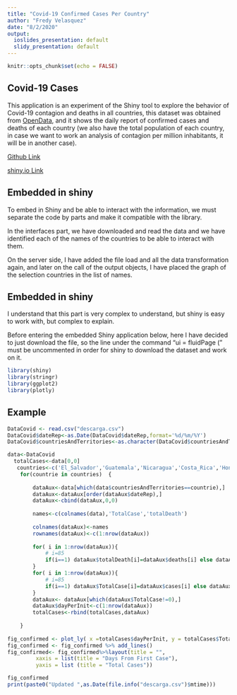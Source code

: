 ```yaml
---
title: "Covid-19 Confirmed Cases Per Country"
author: "Fredy Velasquez"
date: "8/2/2020"
output:
  ioslides_presentation: default
  slidy_presentation: default
---
```


```r
knitr::opts_chunk$set(echo = FALSE)
```

## Covid-19 Cases

This application is an experiment of the Shiny tool to explore the behavior of Covid-19 contagion and deaths in all countries, this dataset was obtained from [OpenData](https://opendata.ecdc.europa.eu/covid19/casedistribution/csv), and it shows the daily report of confirmed cases and deaths of each country (we also have the total population of each country, in case we want to work an analysis of contagion per million inhabitants, it will be in another case).

[Github Link](https://github.com/fredyvel/DevelopingDataProducts/tree/master/CovidExploration) 

[shiny.io Link](https://fredyv.shinyapps.io/covidexploration/) 

## Embedded in shiny

To embed in Shiny and be able to interact with the information, we must separate the code by parts and make it compatible with the library.

In the interfaces part, we have downloaded and read the data and we have identified each of the names of the countries to be able to interact with them.

On the server side, I have added the file load and all the data transformation again, and later on the call of the output objects, I have placed the graph of the selection countries in the list of names.

## Embedded in shiny

I understand that this part is very complex to understand, but shiny is easy to work with, but complex to explain.

Before entering the embedded Shiny application below, here I have decided to just download the file, so the line under the command "ui = fluidPage (" must be uncommented in order for shiny to download the dataset and work on it. 



```r
library(shiny)
library(stringr)
library(ggplot2)
library(plotly)
```


## Example

```R

DataCovid <- read.csv("descarga.csv")
DataCovid$dateRep<-as.Date(DataCovid$dateRep,format='%d/%m/%Y')
DataCovid$countriesAndTerritories<-as.character(DataCovid$countriesAndTerritories)

data<-DataCovid
  totalCases<-data[0,0]
   countries<-c('El_Salvador','Guatemala','Nicaragua','Costa_Rica','Honduras','Panama')
    for(countrie in countries)  {
        
        dataAux<-data[which(data$countriesAndTerritories==countrie),]
        dataAux<-dataAux[order(dataAux$dateRep),]
        dataAux<-cbind(dataAux,0,0)
        
        names<-c(colnames(data),'TotalCase','totalDeath')
        
        colnames(dataAux)<-names
        rownames(dataAux)<-c(1:nrow(dataAux))
        
        for( i in 1:nrow(dataAux)){
            # i=85
            if(i==1) dataAux$totalDeath[i]=dataAux$deaths[i] else dataAux$totalDeath[i]=dataAux$deaths[i]+dataAux$totalDeath[i-1]
        }
        for( i in 1:nrow(dataAux)){
            # i=85
            if(i==1) dataAux$TotalCase[i]=dataAux$cases[i] else dataAux$TotalCase[i]=dataAux$cases[i]+dataAux$TotalCase[i-1]
        }
        dataAux<- dataAux[which(dataAux$TotalCase!=0),]
        dataAux$dayPerInit<-c(1:nrow(dataAux))
        totalCases<-rbind(totalCases,dataAux)
  
    }
  
fig_confirmed <- plot_ly( x =totalCases$dayPerInit, y = totalCases$TotalCase, color = totalCases$countriesAndTerritories) 
fig_confirmed <- fig_confirmed %>% add_lines() 
fig_confirmed<- fig_confirmed%>%layout(title = "",
         xaxis = list(title = "Days From First Case"),
         yaxis = list (title = "Total Cases"))
```


```r
fig_confirmed
print(paste0("Updated ",as.Date(file.info("descarga.csv")$mtime)))
```

